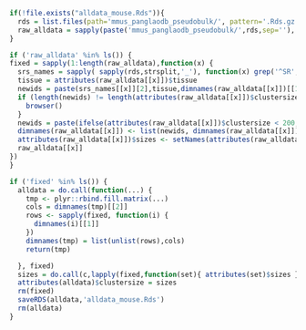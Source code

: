 
```r
if(!file.exists("alldata_mouse.Rds")){
  rds = list.files(path='mmus_panglaodb_pseudobulk/', pattern='.Rds.gz')
  raw_alldata = sapply(paste('mmus_panglaodb_pseudobulk/',rds,sep=''), function(x) { readRDS(gzfile(x)) })
}
```

```r
if ('raw_alldata' %in% ls()) {
fixed = sapply(1:length(raw_alldata),function(x) {
  srs_names = sapply( sapply(rds,strsplit,'_'), function(x) grep('^SR',x,value=T) ,simplify = F)
  tissue = attributes(raw_alldata[[x]])$tissue
  newids = paste(srs_names[[x]][2],tissue,dimnames(raw_alldata[[x]])[[1]],sep=':')
  if (length(newids) != length(attributes(raw_alldata[[x]])$clustersize)) {
    browser()
  }
  newids = paste(ifelse(attributes(raw_alldata[[x]])$clustersize < 200, 'SMALL_','' ),newids,sep='')
  dimnames(raw_alldata[[x]]) <- list(newids, dimnames(raw_alldata[[x]])[[2]])
  attributes(raw_alldata[[x]])$sizes <- setNames(attributes(raw_alldata[[x]])$clustersize,rownames(raw_alldata[[x]]))
  raw_alldata[[x]]
})
}
```

```r
if ('fixed' %in% ls()) {
  alldata = do.call(function(...) {
    tmp <- plyr::rbind.fill.matrix(...)
    cols = dimnames(tmp)[[2]]
    rows <- sapply(fixed, function(i) {
      dimnames(i)[[1]]
    })
    dimnames(tmp) = list(unlist(rows),cols)
    return(tmp)

  }, fixed)
  sizes = do.call(c,lapply(fixed,function(set){ attributes(set)$sizes }))
  attributes(alldata)$clustersize = sizes
  rm(fixed)
  saveRDS(alldata,'alldata_mouse.Rds')
  rm(alldata)
}
```
